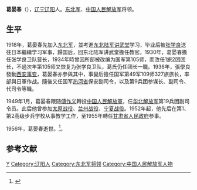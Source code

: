 '''葛晏春'''（{{bd|1902年||1956年|catIdx=}}），[[辽宁|辽宁]][[辽阳|辽阳]]人。[[东北军|东北军]]、[[中国人民解放军|中国人民解放军]]将领。

==生平==
1918年，葛晏春先加入[[东北军|东北军]]，並考進[[东北陆军讲武堂|东北陆军讲武堂]]学习，毕业后被[[张学良|张学良]]送往日本繼續学习军事，歸国后，回东北陆军讲武堂擔任教官。1930年，葛晏春擔任张学良卫队营长，1934年時曾因所部被改编为国军第105师，而改任1旅2团团长，不過次年第105师又恢复为张学良卫队，葛氏仍任团长一職。1936年，張學良發動[[西安事变|西安事变]]，葛晏春亦參與其中，事變后擔任国军第49军109师327旅旅长，率部與日軍作战。隨後又任国军[[热河省|热河省]]保安副司令，以及第9兵团参谋长、副司令、代司令等職。

1949年1月，葛晏春跟随[[傅作义|傅作义]]轉投[[中国人民解放軍|中国人民解放軍]]，任[[华北解放军|华北解放军]]第19兵团副司令员。此后他曾参加[[太原战役|太原战役]]、[[兰州战役|兰州战役]]、[[宁夏战役|宁夏战役]]。1952年起，他先后在第1、第2高级步兵学校从事教学工作，至1955年轉任[[甘肃省人民政府|甘肃省人民政府]]参事。

1956年，葛晏春逝世。<ref>{{cite web|title=原解放军第19兵团副司令员：葛晏春简历|url=http://www.huayingya.com.cn/html/gonggao/zgglzyjlk/19854.html|accessdate=2011-04-30|archive-date=2011-07-07|archive-url=https://web.archive.org/web/20110707015844/http://www.huayingya.com.cn/html/gonggao/zgglzyjlk/19854.html|dead-url=yes}}</ref>。

==参考文献==
<div class="references-small">
<references></references>
</div>

{{中国军事人物小作品}}
{{DEFAULTSORT:Ge葛}}
[[Category:葛姓|Y]]
[[Category:辽阳人|Category:辽阳人]]
[[Category:东北军将领|Category:东北军将领]]
[[Category:中国人民解放军人物|Category:中国人民解放军人物]]